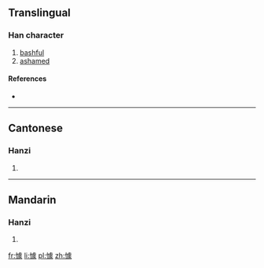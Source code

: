 ==Translingual==

===Han character===
{{Han char|rn=61|rad=心|as=13|sn=16|four=91032|canj=PYPO|ids=⿰忄豦}}

# [[bashful]]
# [[ashamed]]

====References====
* {{Han ref|kx=0405.160|dkj=11324|dj=0745.260|hdz=42360.140|uh=61C5|ud=25029|bh=E979|bd=59769}}

----

==Cantonese==

===Hanzi===
{{yue-hanzi|jyut=[[keoi4]]|y=keui4}}

# {{defn|lang=yue|sort=心13}}

----

==Mandarin==

===Hanzi===
{{cmn-hanzi|pin=[[jù]] ([[ju4]])|wg=chü<sup>4</sup>}}

# {{defn|lang=cmn|sort=心13}}

[[fr:懅]]
[[li:懅]]
[[pl:懅]]
[[zh:懅]]